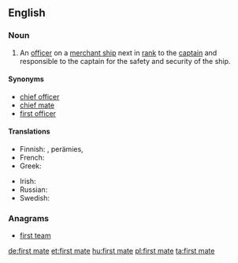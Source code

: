 ==English==
{{wikipedia}}

===Noun===
{{en-noun}}

# {{label|en|nautical}} An [[officer]] on a [[merchant ship]] next in [[rank]] to the [[captain]] and responsible to the captain for the safety and security of the ship.

====Synonyms====
* [[chief officer]]
* [[chief mate]]
* [[first officer]]

====Translations====
{{trans-top|nautical: officer next in rank to the captain}}
* Finnish: {{t+|fi|perämies}}, {{t+|fi|ensimmäinen}} perämies, {{t|fi|yliperämies}}
* French: {{t+|fr|second|m}}
* Greek: {{t+|el|ύπαρχος|m|sc=Grek}}
{{trans-mid}}
* Irish: {{t|ga|ardmháta|m}}
* Russian: {{t|ru|помо́щник капита́на|m}}
* Swedish: {{t|sv|förste styrman|c}}
{{trans-bottom}}

===Anagrams===
* [[first team#English|first team]]

[[de:first mate]]
[[et:first mate]]
[[hu:first mate]]
[[pl:first mate]]
[[ta:first mate]]